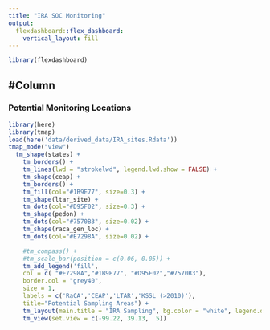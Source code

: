 ```yaml
---
title: "IRA SOC Monitoring"
output: 
  flexdashboard::flex_dashboard:
    vertical_layout: fill
---
```


```r
library(flexdashboard)
```

## #Column {data-width="650"}

### Potential Monitoring Locations

```r
library(here)
library(tmap)
load(here('data/derived_data/IRA_sites.Rdata'))
tmap_mode("view")
  tm_shape(states) +
    tm_borders() +
    tm_lines(lwd = "strokelwd", legend.lwd.show = FALSE) +
    tm_shape(ceap) +
    tm_borders() +
    tm_fill(col="#1B9E77", size=0.3) +
    tm_shape(ltar_site) +
    tm_dots(col="#D95F02", size=0.3) +
    tm_shape(pedon) +
    tm_dots(col="#7570B3", size=0.02) +
    tm_shape(raca_gen_loc) +
    tm_dots(col="#E7298A", size=0.02) +

    #tm_compass() + 
    #tm_scale_bar(position = c(0.06, 0.05)) +
    tm_add_legend('fill', 
	col = c( "#E7298A","#1B9E77", "#D95F02","#7570B3"),
	border.col = "grey40",
	size = 1,
	labels = c('RaCA','CEAP','LTAR','KSSL (>2010)'),
	title="Potential Sampling Areas") +
    tm_layout(main.title = "IRA Sampling", bg.color = "white", legend.outside = TRUE)  +
    tm_view(set.view = c(-99.22, 39.13,  5))
```

